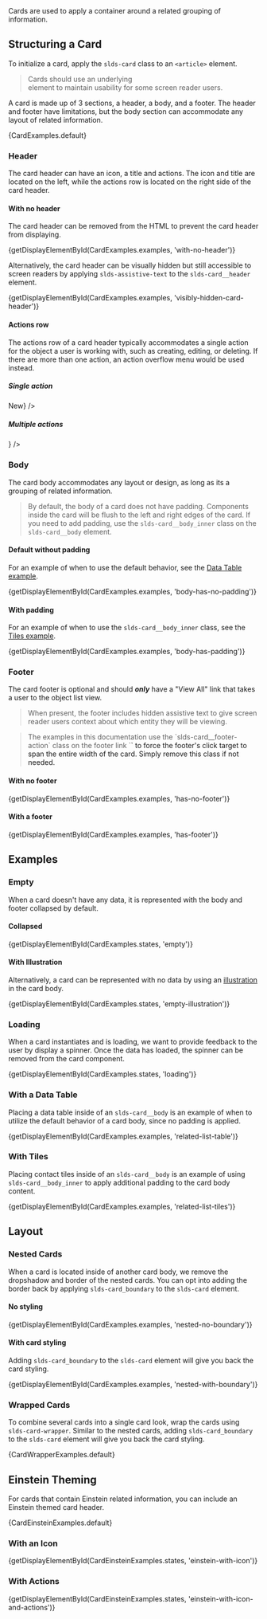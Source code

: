 

<div className="lead doc">
  Cards are used to apply a container around a related grouping of information.
</div>

## Structuring a Card

To initialize a card, apply the `slds-card` class to an `<article>` element.

<Blockquote type="a11y" header="Accessibility Note">
  Cards should use an underlying <code className="doc"><article /></code> element to maintain usability for some screen reader users.
</Blockquote>

A card is made up of 3 sections, a header, a body, and a footer. The header and footer have limitations, but the body section can accommodate any layout of related information.


<CodeView hasDensityRadioButtons>
  {CardExamples.default}
</CodeView>

### Header

The card header can have an icon, a title and actions. The icon and title are located on the left, while the actions row is located on the right side of the card header.

<Example title="Cards Header">
  <CodeView hasDensityRadioButtons>
    <Card>
      <CardHeader
        title="Accounts"
        href="javascript:void(0);"
        symbol="account"
      />
    </Card>
  </CodeView>
</Example>

#### With no header

The card header can be removed from the HTML to prevent the card header from displaying.

<CodeView hasDensityRadioButtons>
  {getDisplayElementById(CardExamples.examples, 'with-no-header')}
</CodeView>

Alternatively, the card header can be visually hidden but still accessible to screen readers by applying `slds-assistive-text` to the `slds-card__header` element.

<CodeView hasDensityRadioButtons>
  {getDisplayElementById(CardExamples.examples, 'visibly-hidden-card-header')}
</CodeView>

#### Actions row

The actions row of a card header typically accommodates a single action for the object a user is working with, such as creating, editing, or deleting. If there are more than one action, an action overflow menu would be used instead.

##### Single action

<Example title="Cards Single Action">
  <CodeView hasDensityRadioButtons>
    <Card>
      <CardHeader
        title="Accounts"
        href="javascript:void(0);"
        symbol="account"
        action={<button className="slds-button slds-button_neutral">New</button>}
      />
    </Card>
  </CodeView>
</Example>

##### Multiple actions

<Example title="Cards Multiple Actions">
  <CodeView style={{height: '10rem'}} hasDensityRadioButtons>
    <Card>
      <CardHeader
        title="Accounts"
        href="javascript:void(0);"
        symbol="account"
        action={<ActionOverflow position="right" />}
      />
    </Card>
  </CodeView>
</Example>

### Body

The card body accommodates any layout or design, as long as its a grouping of related information.

<Blockquote type="note" header="Styling Note">
  By default, the body of a card does not have padding. Components inside the card will be flush to the left and right edges of the card. If you need to add padding, use the <code className="doc">slds-card__body_inner</code> class on the <code className="doc">slds-card__body</code> element.
</Blockquote>

#### Default without padding

For an example of when to use the default behavior, see the [Data Table example](/components/cards/#With-a-Data-Table).


<CodeView hasDensityRadioButtons>
  {getDisplayElementById(CardExamples.examples, 'body-has-no-padding')}
</CodeView>


#### With padding

For an example of when to use the `slds-card__body_inner` class, see the [Tiles example](/components/cards/#With-Tiles).


<CodeView hasDensityRadioButtons>
  {getDisplayElementById(CardExamples.examples, 'body-has-padding')}
</CodeView>


### Footer

The card footer is optional and should _**only**_ have a "View All" link that takes a user to the object list view.

<Blockquote type="a11y" header="Accessibility Note">
  When present, the footer includes hidden assistive text to give screen reader users context about which entity they will be viewing.
</Blockquote>

<Blockquote type="note" header="Implementation Note">
  The examples in this documentation use the `slds-card__footer-action` class on the footer link `<a />` to force the footer's click target to span the entire width of the card. Simply remove this class if not needed.
</Blockquote>

#### With no footer


<CodeView hasDensityRadioButtons>
  {getDisplayElementById(CardExamples.examples, 'has-no-footer')}
</CodeView>


#### With a footer


<CodeView hasDensityRadioButtons>
  {getDisplayElementById(CardExamples.examples, 'has-footer')}
</CodeView>


## Examples

### Empty

When a card doesn't have any data, it is represented with the body and footer collapsed by default.

#### Collapsed


<CodeView hasDensityRadioButtons>
  {getDisplayElementById(CardExamples.states, 'empty')}
</CodeView>


#### With Illustration

Alternatively, a card can be represented with no data by using an [illustration](/components/illustration) in the card body.


<CodeView hasDensityRadioButtons>
  {getDisplayElementById(CardExamples.states, 'empty-illustration')}
</CodeView>


### Loading

When a card instantiates and is loading, we want to provide feedback to the user by display a spinner. Once the data has loaded, the spinner can be removed from the card component.


<CodeView hasDensityRadioButtons>
  {getDisplayElementById(CardExamples.states, 'loading')}
</CodeView>


### With a Data Table

Placing a data table inside of an `slds-card__body` is an example of when to utilize the default behavior of a card body, since no padding is applied.


<CodeView hasDensityRadioButtons>
  {getDisplayElementById(CardExamples.examples, 'related-list-table')}
</CodeView>


### With Tiles

Placing contact tiles inside of an `slds-card__body` is an example of using `slds-card__body_inner` to apply additional padding to the card body content.


<CodeView hasDensityRadioButtons>
  {getDisplayElementById(CardExamples.examples, 'related-list-tiles')}
</CodeView>


## Layout

### Nested Cards

When a card is located inside of another card body, we remove the dropshadow and border of the nested cards. You can opt into adding the border back by applying `slds-card_boundary` to the `slds-card` element.

#### No styling


<CodeView hasDensityRadioButtons>
  {getDisplayElementById(CardExamples.examples, 'nested-no-boundary')}
</CodeView>


#### With card styling

Adding `slds-card_boundary` to the `slds-card` element will give you back the card styling.


<CodeView hasDensityRadioButtons>
  {getDisplayElementById(CardExamples.examples, 'nested-with-boundary')}
</CodeView>


### Wrapped Cards

To combine several cards into a single card look, wrap the cards using `slds-card-wrapper`. Similar to the nested cards, adding `slds-card_boundary` to the `slds-card` element will give you back the card styling.


<CodeView hasDensityRadioButtons>
  {CardWrapperExamples.default}
</CodeView>


## Einstein Theming

For cards that contain Einstein related information, you can include an Einstein themed card header.


<CodeView hasDensityRadioButtons>
  {CardEinsteinExamples.default}
</CodeView>


### With an Icon


<CodeView hasDensityRadioButtons>
  {getDisplayElementById(CardEinsteinExamples.states, 'einstein-with-icon')}
</CodeView>


### With Actions


<CodeView hasDensityRadioButtons>
  {getDisplayElementById(CardEinsteinExamples.states, 'einstein-with-icon-and-actions')}
</CodeView>
